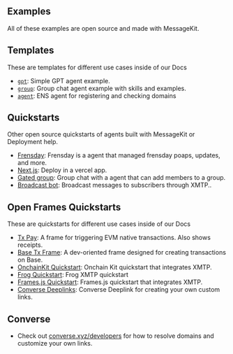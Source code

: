 ## Examples

All of these examples are open source and made with MessageKit.

## Templates

These are templates for different use cases inside of our Docs

- [`gpt`](./templates/gpt): Simple GPT agent example.
- [`group`](./templates/group): Group chat agent example with skills and examples.
- [`agent`](./templates/agent): ENS agent for registering and checking domains

## Quickstarts

Other open source quickstarts of agents built with MessageKit or Deployment help.

- [Frensday](https://github.com/ephemeraHQ/frensday): Frensday is a agent that managed frensday poaps, updates, and more.
- [Next.js](https://github.com/humanagent/message-kit-next-quickstart): Deploy in a vercel app.
- [Gated group](./directory/gated): Group chat with a agent that can add members to a group.
- [Broadcast bot](https://github.com/humanagent/broadcast-bot): Broadcast messages to subscribers through XMTP..

## Open Frames Quickstarts

These are quickstarts for different use cases inside of our Docs

- [Tx Pay](/directory/txpay): A frame for triggering EVM native transactions. Also shows receipts.
- [Base Tx Frame](/directory/basetxframe): A dev-oriented frame designed for creating transactions on Base.
- [OnchainKit Quickstart](https://github.com/ephemeraHQ/open-frames-starter-onchainkit/): Onchain Kit quickstart that integrates XMTP.
- [Frog Quickstart](https://github.com/ephemeraHQ/open-frames-starter-frog): Frog XMTP quickstart
- [Frames.js Quickstart](https://github.com/ephemeraHQ/open-frames-starter-framesjs/): Frames.js quickstart that integrates XMTP.
- [Converse Deeplinks](https://replit.com/@FabrizioGuespe/Converse-Deeplink#index.js): Converse Deeplink for creating your own custom links.

## Converse

- Check out [converse.xyz/developers](https://converse.xyz/developers) for how to resolve domains and customize your own links.
